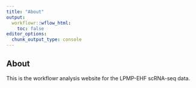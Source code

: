 ```yaml
---
title: "About"
output:
  workflowr::wflow_html:
    toc: false
editor_options:
  chunk_output_type: console
---
```


## About

This is the workflowr analysis website for the LPMP-EHF scRNA-seq data.

